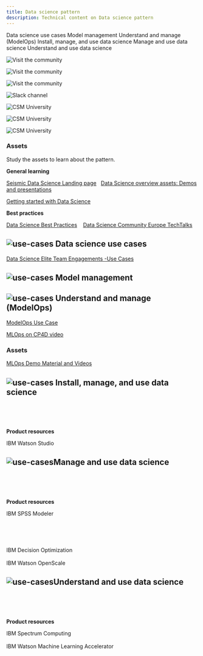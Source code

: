 ```yaml
---
title: Data science pattern
description: Technical content on Data science pattern
---
```



<AnchorLinks small>
<AnchorLink>Data science use cases</AnchorLink>
<AnchorLink>Model management</AnchorLink>
<AnchorLink>Understand and manage (ModelOps)</AnchorLink>
<AnchorLink>Install, manage, and use data science</AnchorLink>
<AnchorLink>Manage and use data science</AnchorLink>
<AnchorLink>Understand and use data science</AnchorLink>
</AnchorLinks>

<Row>
<Column colMd={3} colLg={3} noGutterMdLeft>
<ArticleCard
      subTitle="Visit the community"
      title="IBM Data Science Community"
      href="https://community.ibm.com/community/user/datascience/home">

![Visit the community](../images/community-icon.svg)

</ArticleCard>

</Column>
<Column colMd={3} colLg={3} noGutterMdLeft>
<ArticleCard
      subTitle="Visit the community"
      title="IBM Data Science Community: Europe"
      href="https://w3.ibm.com/w3publisher/dsce">

![Visit the community](../images/community-icon.svg)

</ArticleCard>

</Column>
<Column colMd={3} colLg={3} noGutterMdLeft>
<ArticleCard
      subTitle="Visit the community"
      title="IBM Data Science Community: Global"
      href="https://community.ibm.com/community/user/datascience/communities/community-home?CommunityKey=f1c2cf2b-28bf-4b68-8570-b239473dcbbc">

![Visit the community](../images/community-icon.svg)

</ArticleCard>

</Column>
<Column colMd={3} colLg={3} noGutterMdLeft>
<ArticleCard
      subTitle="Slack channels"
      title="#winroom-datascientist"
      href="">

![Slack channel](../images/slack-icon.svg)

</ArticleCard>

</Column>
<Column colMd={3} colLg={3} noGutterMdLeft>
<ArticleCard
      subTitle="CSM University"
      title="Cloud Pak education"
      href="https://w3.ibm.com/w3publisher/customersuccess/get-learning/csm-university/cloud-pak-platform">

![CSM University](../images/csm-university.svg)

</ArticleCard>

</Column>

<Column colMd={3} colLg={3} noGutterMdLeft>
<ArticleCard
      subTitle="Seismic"
      title="Seismic"
      href="https://ibm.seismic.com/Link/Folder/DC6a796e7">

![CSM University](../images/csm-university.svg)

</ArticleCard>

</Column>

<Column colMd={3} colLg={3} noGutterMdLeft>
<ArticleCard
      subTitle="Tech zone"
      title="Data science resources"
      href="https://techzone.ibm.com/search?searchbox=%22Data+Science%22&StatusFilter=Active&VisibilityFilter=%5B%22IBMers%22%5D">

![CSM University](../images/csm-university.svg)

</ArticleCard>

</Column>
</Row>

<Row>
<Column>

### Assets

Study the assets to learn about the pattern.

</Column>

<Column colMd={4} colLg={4}>

**General learning**

<a href="https://ibm.seismic.com/Link/Content/DCgO45XmQULUCSiK17xSo0LA" target='_blank' rel='noreferrer noopener'>Seismic Data Science Landing page</a>
 
<a href="https://ibm.seismic.com/Link/Folder/DCca96b7b" target='_blank' rel='noreferrer noopener'>Data Science overview assets: Demos and presentations</a>

<a href="https://developer.ibm.com/learningpaths/get-started-data-science/" target='_blank' rel='noreferrer noopener'>Getting started with Data Science</a>

</Column>

<Column colMd={4} colLg={4}>

**Best practices**

<a href="https://ibm.github.io/data-science-best-practices/" target='_blank' rel='noreferrer noopener'>Data Science Best Practices</a>
  
<a href="https://ibm.ent.box.com/v/DataScienceCommunityTechTalks" target='_blank' rel='noreferrer noopener'>Data Science Community Europe TechTalks</a> 

</Column>
</Row>

<Row>
<Column colMd={8} colLg={8}>

## ![use-cases](../images/use-case-14.svg) Data science use cases

<a href="https://ibm.seismic.com/Link/Content/DCnGPiIywZ9Uqz_d5B7jNr7Q" target='_blank' rel='noreferrer noopener'>Data Science Elite Team Engagements -Use Cases</a>
 
</Column>
</Row>

<Row>
<Column>

## ![use-cases](../images/use-case-14.svg) Model management

</Column>

<Column colMd={8} colLg={8}>


## ![use-cases](../images/use-case-14.svg) Understand and manage (ModelOps)

<a href="https://www.ibm.com/docs/en/cloud-paks/cp-data/4.0?topic=cases-modelops-use-case" target='_blank' rel='noreferrer noopener'>ModelOps Use Case</a>

<a href="https://ibm.seismic.com/Link/Content/DCk0Z-pjgNi02l8wp5k4zAaQ" target='_blank' rel='noreferrer noopener'>MLOps on CP4D video</a>

### Assets

<a href="https://ibm.seismic.com/Link/Folder/DCca96b7b" target='_blank' rel='noreferrer noopener'>MLOps Demo Material and Videos</a>

</Column>
</Row>
<Row>
<Column colMd={8} colLg={8}>

## ![use-cases](../images/use-case-14.svg) Install, manage, and use data science

</Column>

<Column colMd={4} colLg={4}>

<br/>
<br/>
<br/>

<Aside>

**Product resources**

<Link to="/csm-data-ai-watson-studio">IBM Watson Studio</Link>

</Aside>

</Column>
</Row>

<Row>
<Column colMd={8} colLg={8}>

## ![use-cases](../images/use-case-14.svg)Manage and use data science
</Column>
<Column colMd={4} colLg={4}>

<br/>
<br/>
<br/>

<Aside>

**Product resources**

<Link to="/csm-data-ai-spss-modeler">IBM SPSS Modeler</Link>

<br/><br/>
<br/>

<Link to="/csm-data-ai-decision-optimization">IBM Decision Optimization</Link>

<br/>
<br/>

<Link to="/csm-data-ai-open-scale">IBM Watson OpenScale</Link>


</Aside>

</Column>
</Row>

<Row>
<Column colMd={8} colLg={8}>


## ![use-cases](../images/use-case-14.svg)Understand and use data science

</Column>
<Column colMd={4} colLg={4}>

<br/>
<br/><br/>

<Aside>

**Product resources**

<Link to="/csm-data-ai-spectrum-computing">IBM Spectrum Computing</Link>

<br/>
<br/>

<Link to="/csm-data-ai-watson-machine-learning-accelerator">IBM Watson Machine Learning Accelerator</Link>

</Aside>

</Column>
</Row>
